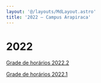 ```yaml
---
layout: '@/layouts/MdLayout.astro'
title: '2022 — Campus Arapiraca'
---
```




2022
====








[Grade de horários 2022.2](/cpt/horarios/2022/horario_2022)


[Grade de horários 2022.1](/cpt/horarios/2022/horario_2021)










